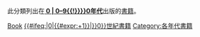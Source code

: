 <includeonly>此分類列出在'''[[{{{1}}}{{#ifeq:{{{2}}} | 0 | {{{2}}}0–{{{1}}}{{{2}}}9{{!}}{{{1}}}}}{{{2}}}0年代]]'''出版的[[書籍]]。
{{WorksDecadeHeader|DecimalCentury={{{1}}}|Decade={{{2}}}|OrdinalCentury={{{3}}}|WorkType=書籍}}
[[Category:{{{1}}}{{{2}}}0年代作品|Book]]
[[Category:{{CENTURY|{{{1}}}{{#ifeq:{{{2}}}|0|{{#expr:{{{2}}}+1}}|{{{2}}}}}0}}世紀書籍]]
[[Category:各年代書籍]]
</includeonly>
<noinclude>{{doc}}</noinclude>